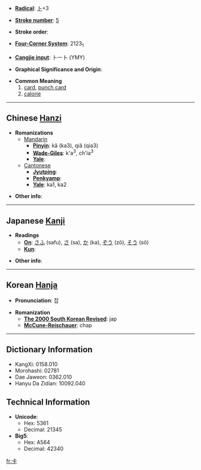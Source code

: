 * '''[[Wiktionary:Chinese radical index| Radical]]''': [[Wiktionary:Chinese radical index 卜|卜]]+3

* '''[[Wiktionary:Chinese total strokes index|Stroke number]]''': [[Wiktionary:Chinese total strokes index 5|5]]

* '''Stroke order''': 

* '''[[Wiktionary:Chinese four corner index|Four-Corner System]]''': 2123<sub>1</sub>

* '''[[Wiktionary:Chinese Cangjie index|Cangjie input]]''': 卜一卜 (YMY)

* '''Graphical Significance and Origin''': 

* '''Common Meaning'''
*#[[card]], [[punch card]]
*# [[calorie]]

----

== Chinese [[Hanzi]] ==

* '''Romanizations'''
** [[Mandarin]]
*** '''[[Pinyin]]''': kǎ (ka3), qiǎ (qia3)
*** '''[[Wade-Giles]]''': k'a<sup>3</sup>, ch'ia<sup>3</sup>
*** '''[[Yale]]''': 
**[[Cantonese]]
***'''[[Jyutping]]''':
***'''[[Penkyamp]]''': 
***'''[[Yale]]''': ka1, ka2

* '''Other info''': 

----

== Japanese [[Kanji]] ==

* '''Readings'''
** '''[[On]]''': [[さふ]] (safu), [[さ]] (sa), [[か]] (ka), [[ぞう]] (zō), [[そう]] (sō)
** '''[[Kun]]''': 

* '''Other info''':  

----

== Korean [[Hanja]] ==

* '''Pronunciation''': 잡

* '''Romanization'''
** '''[[The 2000 South Korean Revised Romanization|The 2000 South Korean Revised]]''': jap
** '''[[McCune-Reischauer]]''': chap

----

== Dictionary Information ==

* KangXi: 0158.010
* Morohashi: 02781
* Dae Jaweon: 0362.010
* Hanyu Da Zidian: 10092.040

== Technical Information ==

* '''Unicode''':
** Hex: 5361
** Decimal: 21345
* '''Big5''':
** Hex: A564
** Decimal: 42340

[[fr:卡]]